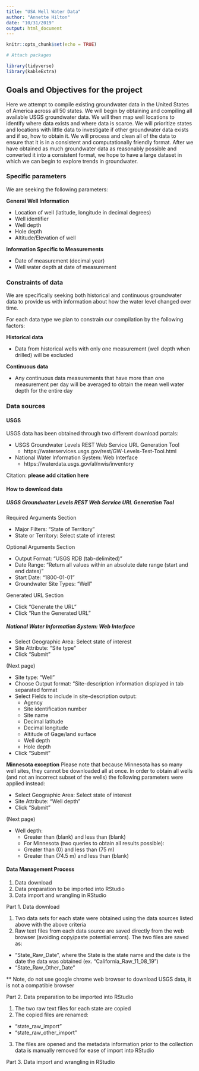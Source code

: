 ```yaml
---
title: "USA Well Water Data"
author: "Annette Hilton"
date: "10/31/2019"
output: html_document
---
```


```r
knitr::opts_chunk$set(echo = TRUE)
```

```r

# Attach packages 

library(tidyverse)
library(kableExtra)

```


## Goals and Objectives for the project 

Here we attempt to compile existing groundwater data in the United States of America across all 50 states. 
We will begin by obtaining and compiling all available USGS groundwater data. We will then map well locations to identify where data exists and where data is scarce. 
We will prioritize states and locations with little data to investigate if other groundwater data exists and if so, how to obtain it. 
We will process and clean all of the data to ensure that it is in a consistent and computationally friendly format. 
After we have obtained as much groundwater data as reasonably possible and converted it into a consistent format, we hope to have a large dataset in which we can begin to explore trends in groundwater. 

### Specific parameters 

We are seeking the following parameters: 

**General Well Information** 

- Location of well (latitude, longitude in decimal degrees)
- Well identifier 
- Well depth 
- Hole depth 
- Altitude/Elevation of well 

**Information Specific to Measurements** 

- Date of measurement (decimal year)
- Well water depth at date of measurement 


### Constraints of data 

We are specifically seeking both historical and continuous groundwater data to provide us with information about how the water level changed over time. 

For each data type we plan to constrain our compilation by the following factors: 

**Historical data**

- Data from historical wells with only one measurement (well depth when drilled) will be excluded 

**Continuous data** 

- Any continuous data measurements that have more than one measurement per day will be averaged to obtain the mean well water depth for the entire day 

### Data sources 

#### USGS

USGS data has been obtained through two different download portals:

- USGS Groundwater Levels REST Web Service URL Generation Tool
  - https://waterservices.usgs.gov/rest/GW-Levels-Test-Tool.html
  
- National Water Information System: Web Interface
  - https://waterdata.usgs.gov/al/nwis/inventory
  
Citation: **please add citation here**

#### How to download data 

##### **USGS Groundwater Levels REST Web Service URL Generation Tool** 

Required Arguments Section 

- Major Filters: "State of Territory" 
- State or Territory: Select state of interest 

Optional Arguments Section 

- Output Format: "USGS RDB (tab-delimited)" 
- Date Range: "Return all values within an absolute date range (start and end dates)" 
- Start Date: "1800-01-01" 
- Groundwater Site Types: "Well" 

Generated URL Section 

- Click "Generate the URL" 
- Click "Run the Generated URL" 

##### **National Water Information System: Web Interface** 

- Select Geographic Area: Select state of interest
- Site Attribute: "Site type" 
- Click "Submit" 

(Next page)

- Site type: "Well" 
- Choose Output format: "Site-description information displayed in tab separated format 
- Select Fields to include in site-description output: 
  - Agency
  - Site identification number
  - Site name 
  - Decimal latitude 
  - Decimal longitude 
  - Altitude of Gage/land surface
  - Well depth 
  - Hole depth 
- Click "Submit" 


**Minnesota exception**
Please note that because Minnesota has so many well sites, they cannot be downloaded all at once. In order to obtain all wells (and not an incorrect subset of the wells) the following parameters were applied instead: 

- Select Geographic Area: Select state of interest
- Site Attribute: "Well depth" 
- Click "Submit" 

(Next page)

- Well depth: 
  - Greater than (blank) and less than (blank)
  - For Minnesota (two queries to obtain all results possible): 
  - Greater than (0) and less than (75 m)
  - Greater than (74.5 m) and less than (blank) 

#### Data Management Process 

1. Data download 
2. Data preparation to be imported into RStudio 
3. Data import and wrangling in RStudio 

Part 1. Data download 

1. Two data sets for each state were obtained using the data sources listed above with the above criteria 
2. Raw text files from each data source are saved directly from the web browser (avoiding copy/paste potential errors). The two files are saved as:
  - "State_Raw_Date", where the State is the state name and the date is the date the data was obtained (ex. "California_Raw_11_08_19") 
  - "State_Raw_Other_Date" 
  
** Note, do not use google chrome web browser to download USGS data, it is not a compatible browser


Part 2. Data preparation to be imported into RStudio 

1. The two raw text files for each state are copied
2. The copied files are renamed: 
  - "state_raw_import"
  - "state_raw_other_import" 
3. The files are opened and the metadata information prior to the collection data is manually removed for ease of import into RStudio 

Part 3. Data import and wrangling in RStudio 

